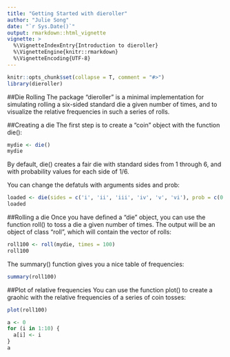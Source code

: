 ```yaml
---
title: "Getting Started with dieroller"
author: "Julie Song"
date: "`r Sys.Date()`"
output: rmarkdown::html_vignette
vignette: >
  %\VignetteIndexEntry{Introduction to dieroller}
  %\VignetteEngine{knitr::rmarkdown}
  %\VignetteEncoding{UTF-8}
---
```


```r
knitr::opts_chunk$set(collapse = T, comment = "#>")
library(dieroller)
```

##Die Rolling
The package "dieroller" is a minimal implementation for simulating rolling a six-sided standard die a given number of times, and to visualize the relative frequencies in such a series of rolls.

##Creating a die
The first step is to create a "coin" object with the function die():

```r
mydie <- die()
mydie

```

By default, die() creates a fair die with standard sides from 1 through 6, and with probability values for each side of 1/6.

You can change the defatuls with arguments sides and prob:

```r
loaded <- die(sides = c('i', 'ii', 'iii', 'iv', 'v', 'vi'), prob = c(0.1, 0.2, 0.1, 0.2, 0.1, 0.3))
loaded
```

##Rolling a die
Once you have defined a "die" object, you can use the function roll() to toss a die a given number of times. The output will be an object of class "roll", which will contain the vector of rolls:

```r
roll100 <- roll(mydie, times = 100)
roll100
```

The summary() function gives you a nice table of frequencies:

```r
summary(roll100)
```

##Plot of relative frequencies
You can use the function plot() to create a graohic with the relative frequencies of a series of coin tosses:

```r
plot(roll100)

a <- 0
for (i in 1:10) {
  a[i] <- i
}
a
```








